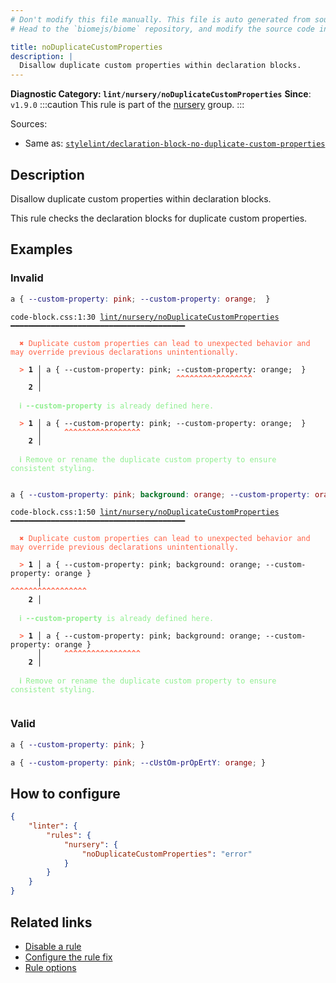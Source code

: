 ```yaml
---
# Don't modify this file manually. This file is auto generated from source, and you will lose your changes next time the website is built.
# Head to the `biomejs/biome` repository, and modify the source code in there.

title: noDuplicateCustomProperties
description: |
  Disallow duplicate custom properties within declaration blocks.
---
```


**Diagnostic Category: `lint/nursery/noDuplicateCustomProperties`**
<Tabs>
<TabItem label="CSS" icon="seti:css">
**Since**: `v1.9.0`
:::caution
This rule is part of the [nursery](/linter/rules/#nursery) group.
:::

Sources: 
- Same as: <a href="https://github.com/stylelint/stylelint/blob/main/lib/rules/declaration-block-no-duplicate-custom-properties/README.md" target="_blank"><code>stylelint/declaration-block-no-duplicate-custom-properties</code></a>

## Description
Disallow duplicate custom properties within declaration blocks.

This rule checks the declaration blocks for duplicate custom properties.

## Examples

### Invalid

```css
a { --custom-property: pink; --custom-property: orange;  }
```

<pre class="language-text"><code class="language-text">code-block.css:1:30 <a href="https://biomejs.dev/linter/rules/no-duplicate-custom-properties">lint/nursery/noDuplicateCustomProperties</a> ━━━━━━━━━━━━━━━━━━━━━━━━━━━━━━━━━━━━━━━<br /><br />  <strong><span style="color: Tomato;">✖</span></strong> <span style="color: Tomato;">Duplicate custom properties can lead to unexpected behavior and may override previous declarations unintentionally.</span><br />  <br />  <strong><span style="color: Tomato;">&gt;</span></strong> <strong>1 │ </strong>a &#123; --custom-property: pink; --custom-property: orange;  &#125;<br />   <strong>   │ </strong>                             <strong><span style="color: Tomato;">^</span></strong><strong><span style="color: Tomato;">^</span></strong><strong><span style="color: Tomato;">^</span></strong><strong><span style="color: Tomato;">^</span></strong><strong><span style="color: Tomato;">^</span></strong><strong><span style="color: Tomato;">^</span></strong><strong><span style="color: Tomato;">^</span></strong><strong><span style="color: Tomato;">^</span></strong><strong><span style="color: Tomato;">^</span></strong><strong><span style="color: Tomato;">^</span></strong><strong><span style="color: Tomato;">^</span></strong><strong><span style="color: Tomato;">^</span></strong><strong><span style="color: Tomato;">^</span></strong><strong><span style="color: Tomato;">^</span></strong><strong><span style="color: Tomato;">^</span></strong><strong><span style="color: Tomato;">^</span></strong><strong><span style="color: Tomato;">^</span></strong><br />    <strong>2 │ </strong><br />  <br />  <strong><span style="color: lightgreen;">ℹ</span></strong> <span style="color: lightgreen;"><strong>--custom-property</strong></span><span style="color: lightgreen;"> is already defined here.</span><br />  <br />  <strong><span style="color: Tomato;">&gt;</span></strong> <strong>1 │ </strong>a &#123; --custom-property: pink; --custom-property: orange;  &#125;<br />   <strong>   │ </strong>    <strong><span style="color: Tomato;">^</span></strong><strong><span style="color: Tomato;">^</span></strong><strong><span style="color: Tomato;">^</span></strong><strong><span style="color: Tomato;">^</span></strong><strong><span style="color: Tomato;">^</span></strong><strong><span style="color: Tomato;">^</span></strong><strong><span style="color: Tomato;">^</span></strong><strong><span style="color: Tomato;">^</span></strong><strong><span style="color: Tomato;">^</span></strong><strong><span style="color: Tomato;">^</span></strong><strong><span style="color: Tomato;">^</span></strong><strong><span style="color: Tomato;">^</span></strong><strong><span style="color: Tomato;">^</span></strong><strong><span style="color: Tomato;">^</span></strong><strong><span style="color: Tomato;">^</span></strong><strong><span style="color: Tomato;">^</span></strong><strong><span style="color: Tomato;">^</span></strong><br />    <strong>2 │ </strong><br />  <br />  <strong><span style="color: lightgreen;">ℹ</span></strong> <span style="color: lightgreen;">Remove or rename the duplicate custom property to ensure consistent styling.</span><br />  <br /></code></pre>

```css
a { --custom-property: pink; background: orange; --custom-property: orange }
```

<pre class="language-text"><code class="language-text">code-block.css:1:50 <a href="https://biomejs.dev/linter/rules/no-duplicate-custom-properties">lint/nursery/noDuplicateCustomProperties</a> ━━━━━━━━━━━━━━━━━━━━━━━━━━━━━━━━━━━━━━━<br /><br />  <strong><span style="color: Tomato;">✖</span></strong> <span style="color: Tomato;">Duplicate custom properties can lead to unexpected behavior and may override previous declarations unintentionally.</span><br />  <br />  <strong><span style="color: Tomato;">&gt;</span></strong> <strong>1 │ </strong>a &#123; --custom-property: pink; background: orange; --custom-property: orange &#125;<br />   <strong>   │ </strong>                                                 <strong><span style="color: Tomato;">^</span></strong><strong><span style="color: Tomato;">^</span></strong><strong><span style="color: Tomato;">^</span></strong><strong><span style="color: Tomato;">^</span></strong><strong><span style="color: Tomato;">^</span></strong><strong><span style="color: Tomato;">^</span></strong><strong><span style="color: Tomato;">^</span></strong><strong><span style="color: Tomato;">^</span></strong><strong><span style="color: Tomato;">^</span></strong><strong><span style="color: Tomato;">^</span></strong><strong><span style="color: Tomato;">^</span></strong><strong><span style="color: Tomato;">^</span></strong><strong><span style="color: Tomato;">^</span></strong><strong><span style="color: Tomato;">^</span></strong><strong><span style="color: Tomato;">^</span></strong><strong><span style="color: Tomato;">^</span></strong><strong><span style="color: Tomato;">^</span></strong><br />    <strong>2 │ </strong><br />  <br />  <strong><span style="color: lightgreen;">ℹ</span></strong> <span style="color: lightgreen;"><strong>--custom-property</strong></span><span style="color: lightgreen;"> is already defined here.</span><br />  <br />  <strong><span style="color: Tomato;">&gt;</span></strong> <strong>1 │ </strong>a &#123; --custom-property: pink; background: orange; --custom-property: orange &#125;<br />   <strong>   │ </strong>    <strong><span style="color: Tomato;">^</span></strong><strong><span style="color: Tomato;">^</span></strong><strong><span style="color: Tomato;">^</span></strong><strong><span style="color: Tomato;">^</span></strong><strong><span style="color: Tomato;">^</span></strong><strong><span style="color: Tomato;">^</span></strong><strong><span style="color: Tomato;">^</span></strong><strong><span style="color: Tomato;">^</span></strong><strong><span style="color: Tomato;">^</span></strong><strong><span style="color: Tomato;">^</span></strong><strong><span style="color: Tomato;">^</span></strong><strong><span style="color: Tomato;">^</span></strong><strong><span style="color: Tomato;">^</span></strong><strong><span style="color: Tomato;">^</span></strong><strong><span style="color: Tomato;">^</span></strong><strong><span style="color: Tomato;">^</span></strong><strong><span style="color: Tomato;">^</span></strong><br />    <strong>2 │ </strong><br />  <br />  <strong><span style="color: lightgreen;">ℹ</span></strong> <span style="color: lightgreen;">Remove or rename the duplicate custom property to ensure consistent styling.</span><br />  <br /></code></pre>

### Valid

```css
a { --custom-property: pink; }
```

```css
a { --custom-property: pink; --cUstOm-prOpErtY: orange; }
```

## How to configure
```json title="biome.json"
{
	"linter": {
		"rules": {
			"nursery": {
				"noDuplicateCustomProperties": "error"
			}
		}
	}
}

```
## Related links

- [Disable a rule](/linter/#disable-a-rule)
- [Configure the rule fix](/linter#configure-the-rule-fix)
- [Rule options](/linter/#rule-options)

</TabItem>
</Tabs>

